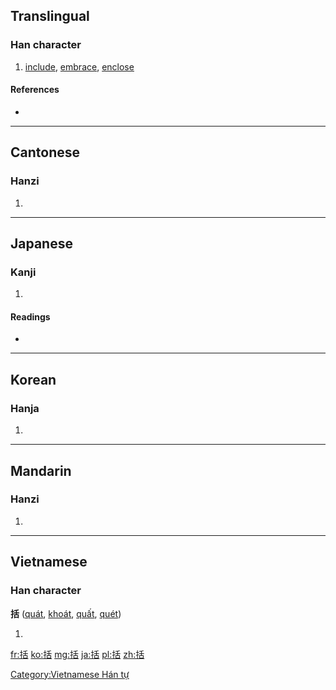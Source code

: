 ==Translingual==

===Han character===
{{Han char|rn=64|rad=手|as=06|sn=9|four=5206<sub>4</sub>|canj=手竹十口 (QHJR)}}

# [[include]], [[embrace]], [[enclose]]

====References====
* {{Han ref|kx=0427.190|dkj=11988|dj=0776.160|hdz=31870.010|uh=62EC|ud=25324|bh=AC41|bd=44097}}

----

==Cantonese==

===Hanzi===
{{yue-hanzi|jyut=|y=kut3}}

# {{defn|Cantonese|sort=手06}}

----

==Japanese==

===Kanji===
{{ja-kanji|grade=c|rs=手06}}

# {{defn|Japanese|sort=手06}}

====Readings====
* {{ja-readings|on=[[かつ]] (katsu)|kun=[[くくる]] (kukuru), [[くくり]] (kukuri)}}

----

==Korean==

===Hanja===
{{ko-hanja|hangeul=[[괄]]|eumhun=|rv=gwal|mr=kwal|y=kwal}}

# {{defn|Korean|sort=手06}}

----

==Mandarin==

===Hanzi===
{{cmn-hanzi|pin=[[guā]] ([[gua1]])|wg=kua<sup>1</sup>}}

# {{defn|Mandarin|sort=手06}}

----

==Vietnamese==

===Han character===
'''括''' ([[quát]], [[khoát]], [[quất]], [[quét]])

# {{defn|Vietnamese}}

[[Category:Vietnamese Hán tự]]

[[fr:括]]
[[ko:括]]
[[mg:括]]
[[ja:括]]
[[pl:括]]
[[zh:括]]